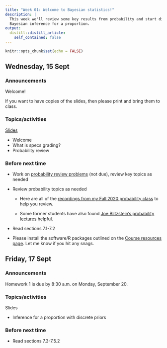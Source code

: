 ```yaml
---
title: "Week 01: Welcome to Bayesian statistics!"
description: |
  This week we'll review some key results from probability and start discussing
  Bayesian inference for a proportion.
output:
  distill::distill_article:
    self_contained: false
---
```



```r
knitr::opts_chunk$set(echo = FALSE)
```

## Wednesday, 15 Sept

### Announcements

Welcome!

If you want to have copies of the slides, then please print and bring them to class.

### Topics/activities

[Slides](https://aloy.github.io/stat340-notes-fa21/01-probability-review.pdf)

- Welcome
- What is specs grading?
- Probability review

### Before next time

- Work on [probability review problems](https://www.dropbox.com/s/k1o96mpyqfe3agc/hw0-prob-review.pdf?dl=0) (not due), review key topics as needed

- Review probability topics as needed

    + Here are all of the [recordings from my Fall 2020 probability class](https://carleton.hosted.panopto.com/Panopto/Pages/Sessions/List.aspx?folderID=2088b73f-581c-40e9-818f-ac23012a9103) to help you review.

    + Some former students have also found [Joe Blitzstein's probability lectures](https://projects.iq.harvard.edu/stat110/youtube) helpful.

- Read sections 7.1-7.2

- Please install the software/R packages outlined on the [Course resources page](resources.html). Let me know if you hit any snags.

## Friday, 17 Sept

### Announcements

Homework 1 is due by 8:30 a.m. on Monday, September 20.

### Topics/activities

Slides

- Inference for a proportion with discrete priors



### Before next time

- Read sections 7.3-7.5.2


